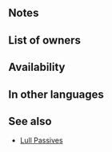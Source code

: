 {{SkillPage Tabs}}{{Passive
|name=Lull Atk/Spd
|type=B
|exclusive=0
|canUseMove={{MoveList|exclude=Armor,Flying}}
|canUseWeapon={{WeaponList|all}}
|1name=Lull Atk/Spd 1
|1tagid=SID_攻撃速さの凪1
|alt1name=Lull Atk Spd 1
|1effect=Inflicts Atk/Spd-1 on foe and neutralizes foe's bonuses to Atk/Spd (from skills like Fortify, Rally, etc.) during combat.
|1required=-
|1cost=60
|1promotionRarity=4
|1promotionTier=1
|2name=Lull Atk/Spd 2
|2tagid=SID_攻撃速さの凪2
|alt2name=Lull Atk Spd 2
|2effect=Inflicts Atk/Spd-2 on foe and neutralizes foe's bonuses to Atk/Spd (from skills like Fortify, Rally, etc.) during combat.
|2cost=120
|2promotionRarity=5
|2promotionTier=1
|3name=Lull Atk/Spd 3
|3tagid=SID_攻撃速さの凪3
|alt3name=Lull Atk Spd 3
|3effect=Inflicts Atk/Spd-3 on foe and neutralizes foe's bonuses to Atk/Spd (from skills like Fortify, Rally, etc.) during combat.
|3cost=240
|properties=random_owner
}}
==Notes==
{{Combat reductions}}
{{Bonus neutralization}}
==List of owners==
{{Skill Hero List}}
==Availability==
{{PassiveFocusList}}
{{PassiveDistributionList}}
{{PassiveCombatManualList}}
==In other languages==
{{OtherLanguages
|english=Lull Atk/Spd
|japanese=攻撃速さの凪
|german=Agr./Ges.-Tief
|spanishEU=Calma Ata/Vel
|spanishLA=Calma Atq./Vel.
|french=Répit Atq/Vit
|italian=Culla Att/Vel
|chineseTW=攻擊速度的靜謐
|portuguese=Atq./Vel. calm.
}}
==See also==
* [[Lull Passives]]
{{Passives Navbox|B}}